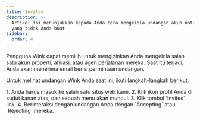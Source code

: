 ```yaml
---
title: Invites
description: >-
  Artikel ini menunjukkan kepada Anda cara mengelola undangan akun untuk akun
  yang tidak Anda buat
sidebar:
  order: 4
---
```

Pengguna Wink dapat memilih untuk mengizinkan Anda mengelola salah satu akun properti, afiliasi, atau agen perjalanan mereka. Saat itu terjadi, Anda akan menerima email berisi permintaan undangan.


Untuk melihat undangan Wink Anda saat ini, ikuti langkah-langkah berikut:

<Steps>
  1. Anda harus masuk ke salah satu situs web kami.
  2. Klik ikon profil Anda di sudut kanan atas, dan sebuah menu akan muncul.
  3. Klik tombol `Invites` link.
  4. Berinteraksi dengan undangan Anda dengan `Accepting` atau `Rejecting` mereka.
</Steps>

